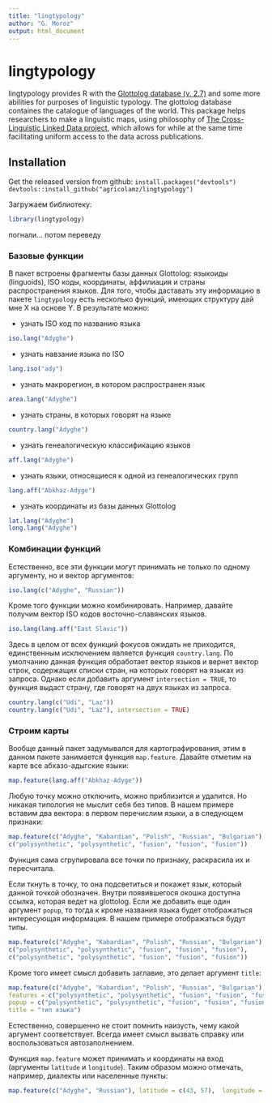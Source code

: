 ```yaml
---
title: "lingtypology"
author: "G. Moroz"
output: html_document
---
```


# lingtypology

lingtypology provides R with the [Glottolog database (v. 2.7)](http://glottolog.org/) and some more abilities for purposes of linguistic typology. The glottolog database containes the catalogue of languages of the world. This package helps researchers to make a linguistic maps, using philosophy of [The Cross-Linguistic Linked Data project](http://clld.org/), which allows for while at the same time facilitating uniform access to the data across publications.

## Installation

Get the released version from github:
`install.packages("devtools")`
`devtools::install_github("agricolamz/lingtypology")`

Загружаем библиотеку:
```r
library(lingtypology)
```
погнали... потом переведу

### Базовые функции
В пакет встроены фрагменты базы данных Glottolog: языкоиды (linguoids), ISO коды, координаты, аффилиация и страны распространения языков. Для того, чтобы даставать эту информацию в пакете `lingtypology` есть несколько функций, имеющих структуру дай мне X на основе Y. В результате можно:

- узнать ISO код по названию языка
```r
iso.lang("Adyghe")
```
- узнать навзание языка по ISO
```r
lang.iso("ady")
```
- узнать макрорегион, в котором распространен язык
```r
area.lang("Adyghe")
```
- узнать страны, в которых говорят на языке
```r
country.lang("Adyghe")
```
- узнать генеалогическую классификацию языков
```r
aff.lang("Adyghe")
```
- узнать языки, относящиеся к одной из генеалогических групп
```r
lang.aff("Abkhaz-Adyge")
```
- узнать координаты из базы данных Glottolog
```r
lat.lang("Adyghe")
long.lang("Adyghe")
```

### Комбинации функций
Естественно, все эти функции могут принимать не только по одному аргументу, но и вектор аргументов:
```r
iso.lang(c("Adyghe", "Russian"))
```
Кроме того функции можно комбинировать. Например, давайте получим вектор ISO кодов восточно-славянских языков.
```r
iso.lang(lang.aff("East Slavic"))
```
Здесь в целом от всех функций фокусов ожидать не приходится, единственным исключением является функция `country.lang`. По умолчанию данная функция обработает вектор языков и вернет вектор строк, содержащих списки стран, на которых говорят на языках из запроса. Однако если добавить аргумент `intersection = TRUE`, то функция выдаст страну, где говорят на двух языках из запроса.
```r
country.lang(c("Udi", "Laz"))
country.lang(c("Udi", "Laz"), intersection = TRUE)
```

### Строим карты
Вообще данный пакет задумывался для картографирования, этим в данном пакете занимается функция `map.feature`. Давайте отметим на карте все абхазо-адыгские языки:
```r
map.feature(lang.aff("Abkhaz-Adyge"))
```
Любую точку можно отключить, можно приблизится и удалится. Но никакая типология не мыслит себя без типов. В нашем примере вставим два вектора: в первом перечислим языки, а в следующем признаки:
```r
map.feature(c("Adyghe", "Kabardian", "Polish", "Russian", "Bulgarian"),
c("polysynthetic", "polysynthetic", "fusion", "fusion", "fusion"))
```
Функция сама сгрупировала все точки по признаку, раскрасила их и пересчитала.

Если ткнуть в точку, то она подсветиться и покажет язык, который данной точкой обозначен. Внутри появившегося окошка доступна ссылка, которая ведет на glottolog. Если же добавить еще один аргумент `popup`, то тогда к кроме названия языка будет отображаться интересующая информация. В нашем примере отображаться будут типы.
```r
map.feature(c("Adyghe", "Kabardian", "Polish", "Russian", "Bulgarian"),
c("polysynthetic", "polysynthetic", "fusion", "fusion", "fusion"),
c("polysynthetic", "polysynthetic", "fusion", "fusion", "fusion"))
```
Кроме того имеет смысл добавить заглавие, это делает аргумент `title`:
```r
map.feature(c("Adyghe", "Kabardian", "Polish", "Russian", "Bulgarian"),
features = c("polysynthetic", "polysynthetic", "fusion", "fusion", "fusion"),
popup = c("polysynthetic", "polysynthetic", "fusion", "fusion", "fusion"),
title = "тип языка")
```
Естественно, совершенно не стоит помнить наизусть, чему какой аргумент соответствует. Всегда имеет смысл вызвать справку или воспользоваться автозаполнением.

Функция `map.feature` может принимать и координаты на вход (аргументы `latitude` и `longitude`). Таким образом можно отмечать, например, диалекты или населенные пункты:
```r
map.feature(c("Adyghe", "Russian"), latitude = c(43, 57),  longitude = c(57, 43))
```
